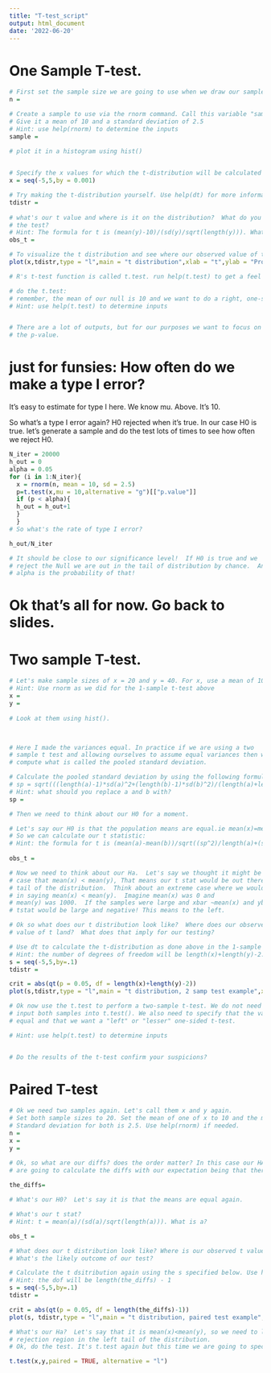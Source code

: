 ```yaml
---
title: "T-test_script"
output: html_document
date: '2022-06-20'
---
```


# One Sample T-test. 
```r
# First set the sample size we are going to use when we draw our sample. 
n = 

# Create a sample to use via the rnorm command. Call this variable "sample".
# Give it a mean of 10 and a standard deviation of 2.5
# Hint: use help(rnorm) to determine the inputs
sample = 
  
# plot it in a histogram using hist()


# Specify the x values for which the t-distribution will be calculated for plotting
x = seq(-5,5,by = 0.001)

# Try making the t-distribution yourself. Use help(dt) for more information. Hint: the number of degree of freedom is n-1. Use the x specified above.
tdistr = 
  
# what's our t value and where is it on the distribution?  What do you predict for the result of
# the test?
# Hint: The formula for t is (mean(y)-10)/(sd(y)/sqrt(length(y))). What variable name do we replace y with?
obs_t = 

# To visualize the t distribution and see where our observed value of the test statistic falls, we make a plot where the rejection region is highlighted in red and our test statistic is labelled by a vertical blue line.
plot(x,tdistr,type = "l",main = "t distribution",xlab = "t",ylab = "Probability Density") + polygon(c(x[x >= 1.73], max(x), 1.73), c(tdistr[x >= 1.73], 0, 0), col = "red")+ abline(v=obs_t, col="blue")

# R's t-test function is called t.test. run help(t.test) to get a feel for the function.

# do the t.test:
# remember, the mean of our null is 10 and we want to do a right, one-sided test (greater than).
# Hint: use help(t.test) to determine inputs


# There are a lot of outputs, but for our purposes we want to focus on 
# the p-value. 
```

# just for funsies:  How often do we make a type I error?  
It's easy to estimate for type I here.  We know mu.  Above. It's 10.

So what's a type I error again?  H0 rejected when it's true.
In our case H0 is true.
let's generate a sample and do the test lots of times to see how often
we reject H0.
```r
N_iter = 20000
h_out = 0
alpha = 0.05
for (i in 1:N_iter){
  x = rnorm(n, mean = 10, sd = 2.5)
  p=t.test(x,mu = 10,alternative = "g")[["p.value"]]
  if (p < alpha){
  h_out = h_out+1
  }
  }
# So what's the rate of type I error?

h_out/N_iter

# It should be close to our significance level!  If H0 is true and we
# reject the Null we are out in the tail of distribution by chance.  And
# alpha is the probability of that!
```
# Ok that's all for now.  Go back to slides.


# Two sample T-test.
```r
# Let's make sample sizes of x = 20 and y = 40. For x, use a mean of 10 and sd of 2.5. For y, use a mean of 11 and a sd of 2.5.
# Hint: Use rnorm as we did for the 1-sample t-test above
x = 
y = 
  
# Look at them using hist().

  
```

```r
# Here I made the variances equal. In practice if we are using a two
# sample t test and allowing ourselves to assume equal variances then we
# compute what is called the pooled standard deviation. 

# Calculate the pooled standard deviation by using the following formula
# sp = sqrt(((length(a)-1)*sd(a)^2+(length(b)-1)*sd(b)^2)/(length(a)+length(b)-2))
# Hint: what should you replace a and b with?
sp = 

# Then we need to think about our H0 for a moment.

# Let's say our H0 is that the population means are equal.ie mean(x)=mean(y).
# So we can calculate our t statistic:
# Hint: the formula for t is (mean(a)-mean(b))/sqrt((sp^2)/length(a)+(sp^2)/length(b))
  
obs_t = 

# Now we need to think about our Ha.  Let's say we thought it might be the
# case that mean(x) < mean(y), That means our t stat would be out there in the left
# tail of the distribution.  Think about an extreme case where we would feel confident
# in saying mean(x) < mean(y).  Imagine mean(x) was 0 and
# mean(y) was 1000.  If the samples were large and xbar ~mean(x) and ybar ~mean(y) then
# tstat would be large and negative! This means to the left.

# Ok so what does our t distribution look like?  Where does our observed
# value of t land?  What does that imply for our testing?

# Use dt to calculate the t-distribution as done above in the 1-sample t-test. Use help(dt) if needed.
# Hint: the number of degrees of freedom will be length(x)+length(y)-2. Use the s specified below.
s = seq(-5,5,by=.1)
tdistr = 

crit = abs(qt(p = 0.05, df = length(x)+length(y)-2))
plot(s,tdistr,type = "l",main = "t distribution, 2 samp test example",xlab = "",ylab = "") + polygon(c(s[s <= -crit], -crit, -crit), c(tdistr[s <= -crit], 0, 0), col = "red") + abline(v=obs_t, col="blue")

# Ok now use the t.test to perform a two-sample t-test. We do not need to set mu, instead we need to 
# input both samples into t.test(). We also need to specify that the variances of our samples are 
# equal and that we want a "left" or "lesser" one-sided t-test. 

# Hint: use help(t.test) to determine inputs


# Do the results of the t-test confirm your suspicions?
```

# Paired T-test
```r
# Ok we need two samples again. Let's call them x and y again. 
# Set both sample sizes to 20. Set the mean of one of x to 10 and the mean of y to 11. 
# Standard deviation for both is 2.5. Use help(rnorm) if needed.
n = 
x =
y =

# Ok, so what are our diffs? does the order matter? In this case our HA is that mean(x)<mean(y), so we 
# are going to calculate the diffs with our expectation being that there will be a negative difference if the null is false. 
  
the_diffs=

# What's our H0?  Let's say it is that the means are equal again.

# What's our t stat?
# Hint: t = mean(a)/(sd(a)/sqrt(length(a))). What is a?

obs_t = 

# What does our t distribution look like? Where is our observed t value?
# What's the likely outcome of our test?

# Calculate the t dsitribution again using the s specified below. Use help(dt) if needed.
# Hint: the dof will be length(the_diffs) - 1
s = seq(-5,5,by=.1)
tdistr = 

crit = abs(qt(p = 0.05, df = length(the_diffs)-1))
plot(s, tdistr,type = "l",main = "t distribution, paired test example",xlab = "",ylab = "") + polygon(c(s[s <= -crit], -crit, -5), c(tdistr[s <= -crit], 0, 0), col = "red") + abline(v=obs_t, col="blue")

# What's our Ha?  Let's say that it is mean(x)<mean(y), so we need to look at a
# rejection region in the left tail of the distribution.
# Ok, do the test. It's t.test again but this time we are going to specify that they are paired. 

t.test(x,y,paired = TRUE, alternative = "l")
```

 